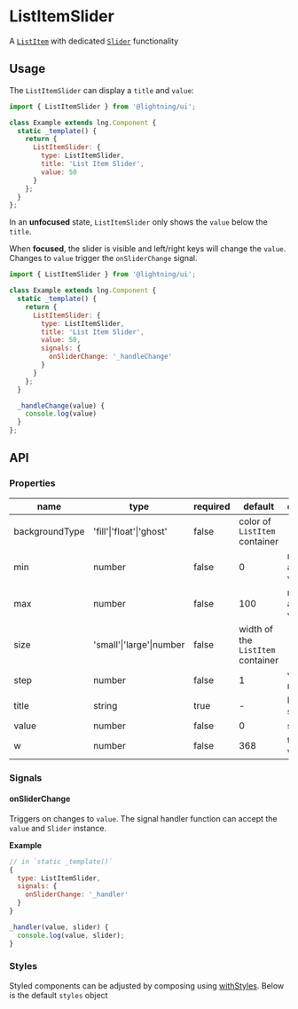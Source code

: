 
# ListItemSlider

A [`ListItem`](?path=/docs/listitem--basic) with dedicated [`Slider`](?path=/docs/slider--basic) functionality

## Usage

The `ListItemSlider` can display a `title` and `value`:

```js
import { ListItemSlider } from '@lightning/ui';

class Example extends lng.Component {
  static _template() {
    return {
      ListItemSlider: {
        type: ListItemSlider,
        title: 'List Item Slider',
        value: 50
      }
    };
  }
};
```

In an **unfocused** state, `ListItemSlider` only shows the `value` below the `title`.
 
<Canvas>
  <Story id="patterns-listitemslider--basic" />
</Canvas>

When **focused**, the slider is visible and left/right keys will change the `value`. Changes to `value` trigger the `onSliderChange` signal.

```js
import { ListItemSlider } from '@lightning/ui';

class Example extends lng.Component {
  static _template() {
    return {
      ListItemSlider: {
        type: ListItemSlider,
        title: 'List Item Slider',
        value: 50,
        signals: {
          onSliderChange: '_handleChange'
        }
      }
    };
  }

  _handleChange(value) {
    console.log(value)
  }
};
```

<Canvas>
  <Story id="patterns-listitemslider--on-slider-change" />
</Canvas>


## API

### Properties

name|type|required|default|description
--|--|--|--|--
backgroundType|'fill'\|'float'\|'ghost'|false|color of `ListItem` container
min|number|false|0|minimum allowed value
max|number|false|100|maximum allowed value
size|'small'\|'large'\|number|false|width of the `ListItem` container
step|number|false|1|value multiplier
title|string|true|-|label for slider
value|number|false|0|slider value
w|number|false|368|the slider width

### Signals

#### onSliderChange

Triggers on changes to `value`. The signal handler function can accept the `value` and `Slider` instance.

**Example**

```js
// in `static _template()`
{
  type: ListItemSlider,
  signals: {
    onSliderChange: '_handler'
  }
}

_handler(value, slider) {
  console.log(value, slider);
}
```

### Styles

Styled components can be adjusted by composing using [withStyles](?path=/docs/mixins-withstyles--basic). Below is the default `styles` object

<Theme theme={ListItemSlider.styles} />